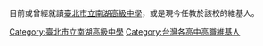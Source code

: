 目前或曾經就讀[[臺北市立南湖高級中學|臺北市立南湖高級中學]]，或是現今任教於該校的維基人。

[[Category:臺北市立南湖高級中學|Category:臺北市立南湖高級中學]]
[[Category:台灣各高中高職維基人|Category:台灣各高中高職維基人]]